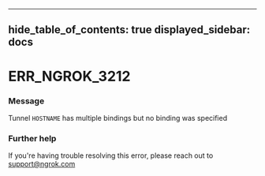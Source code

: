 

---
hide_table_of_contents: true
displayed_sidebar: docs
---


# ERR_NGROK_3212

### Message
Tunnel `HOSTNAME` has multiple bindings but no binding was specified

<ErrorDetails error="err_ngrok_3212" />



### Further help
If you're having trouble resolving this error, please reach out to [support@ngrok.com](mailto:support@ngrok.com?subject=Help%20with%20ERR_NGROK_3212)

